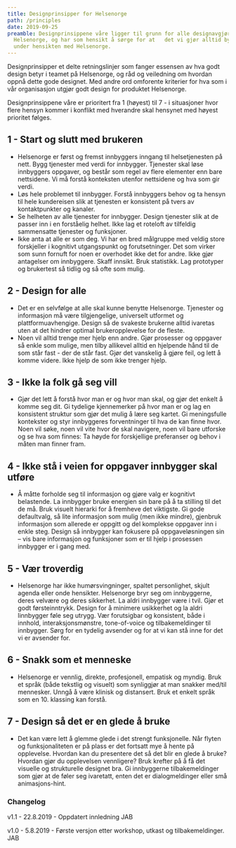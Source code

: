 ```yaml
---
title: Designprinsipper for Helsenorge
path: /principles
date: 2019-09-25
preamble: Designprinsippene våre ligger til grunn for alle designavgjørelser på
  Helsenorge, og har som hensikt å sørge for at   det vi gjør alltid bygger opp
  under hensikten med Helsenorge.
---
```

Designprinsipper et delte retningslinjer som fanger essensen av hva godt design betyr i teamet på Helsenorge, og råd og veiledning om hvordan oppnå dette gode designet. Med andre ord omforente kriterier for hva som i vår organisasjon utgjør godt design for produktet Helsenorge.

Designprinsippene våre er prioritert fra 1 (høyest) til 7 - i situasjoner hvor flere hensyn kommer i konflikt med hverandre skal hensynet med høyest prioritet følges.

## 1 - Start og slutt med brukeren

- Helsenorge er først og fremst innbyggers inngang til helsetjenesten på nett. Bygg tjenester med verdi for innbygger. Tjenester skal løse innbyggers oppgaver, og består som regel av flere elementer enn bare nettsidene. Vi må forstå konteksten utenfor nettsidene og hva som gir verdi.
- Løs hele problemet til innbygger. Forstå innbyggers behov og ta hensyn til hele kundereisen slik at tjenesten er konsistent på tvers av kontaktpunkter og kanaler.
- Se helheten av alle tjenester for innbygger. Design tjenester slik at de passer inn i en forståelig helhet. Ikke lag et roteloft av tilfeldig sammensatte tjenester og funksjoner.
- Ikke anta at alle er som deg. Vi har en bred målgruppe med veldig store forskjeller i kognitivt utgangspunkt og forutsetninger. Det som virker som sunn fornuft for noen er overhodet ikke det for andre. Ikke gjør antagelser om innbyggere. Skaff innsikt. Bruk statistikk. Lag prototyper og brukertest så tidlig og så ofte som mulig.

## 2 - Design for alle

- Det er en selvfølge at alle skal kunne benytte Helsenorge. Tjenester og informasjon må være tilgjengelige, universelt utformet og plattformuavhengige. Design så de svakeste brukerne alltid ivaretas uten at det hindrer optimal brukeropplevelse for de fleste.
- Noen vil alltid trenge mer hjelp enn andre. Gjør prosesser og oppgaver så enkle som mulige, men tilby allikevel alltid en hjelpende hånd til de som står fast - der de står fast. Gjør det vanskelig å gjøre feil, og lett å komme videre. Ikke hjelp de som ikke trenger hjelp.

## 3 - Ikke la folk gå seg vill

- Gjør det lett å forstå hvor man er og hvor man skal, og gjør det enkelt å komme seg dit. Gi tydelige kjennemerker på hvor man er og lag en konsistent struktur som gjør det mulig å lære seg kartet. Gi meningsfulle kontekster og styr innbyggeres forventninger til hva de kan finne hvor. Noen vil søke, noen vil vite hvor de skal navigere, noen vil bare utforske og se hva som finnes: Ta høyde for forskjellige preferanser og behov i måten man finner fram.

## 4 - Ikke stå i veien for oppgaver innbygger skal utføre

- Å måtte forholde seg til informasjon og gjøre valg er kognitivt belastende. La innbygger bruke energien sin bare på å ta stilling til det de må. Bruk visuelt hierarki for å fremheve det viktigste. Gi gode defaultvalg, så lite informasjon som mulig (men ikke mindre), gjenbruk informasjon som allerede er oppgitt og del komplekse oppgaver inn i enkle steg. Design så innbygger kan fokusere på oppgaveløsningen sin – vis bare informasjon og funksjoner som er til hjelp i prosessen innbygger er i gang med.

## 5 - Vær troverdig

- Helsenorge har ikke humørsvingninger, spaltet personlighet, skjult agenda eller onde hensikter. Helsenorge bryr seg om innbyggerne, deres velvære og deres sikkerhet. La aldri innbygger være i tvil. Gjør et godt førsteinntrykk. Design for å minimere usikkerhet og la aldri linnbygger føle seg utrygg. Vær forutsigbar og konsistent, både i innhold, interaksjonsmønstre, tone-of-voice og tilbakemeldinger til innbygger. Sørg for en tydelig avsender og for at vi kan stå inne for det vi er avsender for.

## 6 - Snakk som et menneske

- Helsenorge er vennlig, direkte, profesjonell, empatisk og myndig. Bruk et språk (både tekstlig og visuelt) som synliggjør at man snakker med/til mennesker. Unngå å være klinisk og distansert. Bruk et enkelt språk som en 10. klassing kan forstå.

## 7 - Design så det er en glede å bruke

- Det kan være lett å glemme glede i det strengt funksjonelle. Når flyten og funksjonaliteten er på plass er det fortsatt mye å hente på opplevelse. Hvordan kan du presentere det så det blir en glede å bruke? Hvordan gjør du opplevelsen vennligere? Bruk krefter på å få det visuelle og strukturelle designet bra. Gi innbyggerne tilbakemeldinger som gjør at de føler seg ivaretatt, enten det er dialogmeldinger eller små animasjons-hint.

### Changelog

v1.1 - 22.8.2019 - Oppdatert innledning JAB

v1.0 - 5.8.2019 - Første versjon etter workshop, utkast og tilbakemeldinger. JAB
